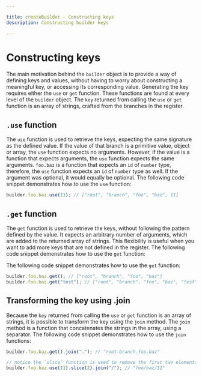 ```yaml
---

title: createBuilder - Constructing keys
description: Constructing builder keys

---
```


# Constructing keys

The main motivation behind the `builder` object is to provide a way of defining keys and values, without having to worry about constructing a meaningful key, or accessing its corresponding value. Generating the key requires either the `use` or `get` function. These functions are found at every level of the `builder` object. The `key` returned from calling the `use` or `get` function is an array of strings, crafted from the branches in the register.

## `.use` function

The `use` function is used to retrieve the keys, expecting the same signature as the defined value. If the value of that branch is a primitive value, object or array, the `use` function expects no arguments. However, if the value is a function that expects arguments, the `use` function expects the same arguments. `foo.baz` is a function that expects an `id` of `number` type, therefore, the `use` function expects an `id` of `number` type as well. If the argument was optional, it would equally be optional. The following code snippet demonstrates how to use the `use` function:

```typescript copy
builder.foo.baz.use(11); // ["root", "branch", "foo", "baz", 11]
```

## `.get` function

The `get` function is used to retrieve the keys, without following the pattern defined by the value. It expects an arbitrary number of arguments, which are added to the returned array of strings. This flexibility is useful when you want to add more keys that are not defined in the register. The following code snippet demonstrates how to use the `get` function:

The following code snippet demonstrates how to use the `get` function:

```typescript copy
builder.foo.baz.get(); // ["root", "branch", "foo", "baz"]
builder.foo.baz.get("test"); // ["root", "branch", "foo", "baz", "test"]
```

## Transforming the key using .join

Because the `key` returned from calling the `use` or `get` function is an array of strings, it is possible to transform the key using the `join` method. The `join` method is a function that concatenates the strings in the array, using a separator. The following code snippet demonstrates how to use the `join` functions:

```typescript copy
builder.foo.baz.get().join("."); // "root.branch.foo.baz"

// notice the `slice` function is used to remove the first two elements of the array.
builder.foo.baz.use(11).slice(2).join("/"); // "foo/baz/11"
```
